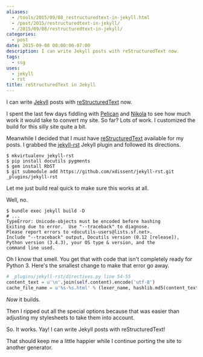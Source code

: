 ```yaml
---
aliases:
  - /tools/2015/09/08_restructuredtext-in-jekyll.html
  - /post/2015/restructuredtext-in-jekyll/
  - /2015/09/08/restructuredtext-in-jekyll/
categories:
  - post
date: 2015-09-08 00:00:00-07:00
description: I can write Jekyll posts with reStructuredText now.
tags:
  - ssg
uses:
  - jekyll
  - rst
title: reStructuredText in Jekyll
---
```


[Jekyll]: http://jekyllrb.com/
[reStructuredText]: http://docutils.sourceforge.net/rst.html
I can write [Jekyll][] posts with [reStructuredText][] now.

I spent the last few days fiddling with [Pelican][] and [Nikola][] to see how
much work it would take to convert my site. So far? Lots of work. I 
customized the build for this silly site quite a bit.

Meanwhile I decided that I *must* have [reStructuredText][] available for my posts.
I grabbed the [jekyll-rst][] Jekyll plugin and followed its directions.

[Pelican]: http://blog.getpelican.com
[Nikola]: http://getnikola.com
[jekyll-rst]: https://github.com/xdissent/jekyll-rst

```
$ mkvirtualenv jekyll-rst
$ pip install docutils pygments
$ gem install RbST
$ git submodule add https://github.com/xdissent/jekyll-rst.git _plugins/jekyll-rst
```

Let me just build real quick to make sure this works at all.

Well, no.

```
$ bundle exec jekyll build -D
# ...
TypeError: Unicode-objects must be encoded before hashing
Exiting due to error.  Use "--traceback" to diagnose.
Please report errors to <docutils-users@lists.sf.net>.
Include "--traceback" output, Docutils version (0.12 [release]),
Python version (3.4.3), your OS type & version, and the
command line used.
```

Oh I know that smell. You get that with code that isn't completely ready for
Python 3. Here's the smallest change to make that error go away.

```python
# _plugins/jekyll-rst/directives.py line 54-55
content_text = u'\n'.join(self.content).encode('utf-8')
cache_file_name = u'%s-%s.html' % (lexer_name, hashlib.md5(content_text).hexdigest())
```

*Now* it builds.

Then I ripped out all the special options because that was easier than
adjusting my stylesheets to take them into account.

So. It works. Yay! I can write Jekyll posts with reStructuredText!

That should keep me a little happier while I continue porting the site to
another generator.

